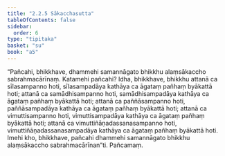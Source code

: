 ```yaml
---
title: "2.2.5 Sākacchasutta"
tableOfContents: false
sidebar:
  order: 6
type: "tipitaka"
basket: "su"
book: "a5"
---
```



<DynamicBreadcrumb />

<Division number="65" book="a5">

<Paragraph number="409" book="a5">
“Pañcahi, bhikkhave, dhammehi samannāgato bhikkhu alaṃsākaccho sabrahmacārīnaṃ. Katamehi pañcahi? Idha, bhikkhave, bhikkhu attanā ca sīlasampanno hoti, sīlasampadāya kathāya ca āgataṃ pañhaṃ byākattā hoti; attanā ca samādhisampanno hoti, samādhisampadāya kathāya ca āgataṃ pañhaṃ byākattā hoti; attanā ca paññāsampanno hoti, paññāsampadāya kathāya ca āgataṃ pañhaṃ byākattā hoti; attanā ca vimuttisampanno hoti, vimuttisampadāya kathāya ca āgataṃ pañhaṃ byākattā hoti; attanā ca vimuttiñāṇadassanasampanno hoti, vimuttiñāṇadassanasampadāya kathāya ca āgataṃ pañhaṃ byākattā hoti. Imehi kho, bhikkhave, pañcahi dhammehi samannāgato bhikkhu alaṃsākaccho sabrahmacārīnan”ti.

</Paragraph>
</Division>

<Paragraph number="410" type="center" book="a5">
Pañcamaṃ.
</Paragraph>